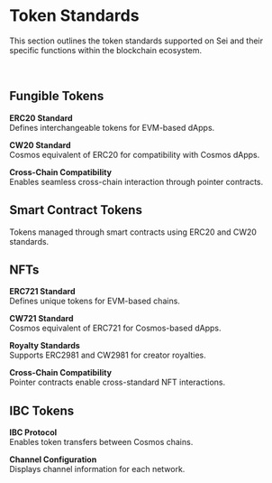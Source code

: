 
# Token Standards

This section outlines the token standards supported on Sei and their specific functions within the blockchain ecosystem.

<br />

<Box mb="md">
  <SeiTokenCard tooltip="Native SEI token conversions for EVM and Cosmos." />
</Box>

<Divider variant="dashed" color="#9E1F19" />

## Fungible Tokens

**ERC20 Standard**  
Defines interchangeable tokens for EVM-based dApps.

**CW20 Standard**  
Cosmos equivalent of ERC20 for compatibility with Cosmos dApps.

**Cross-Chain Compatibility**  
Enables seamless cross-chain interaction through pointer contracts.

<Box mt="md" mb="md">
  <TokenCard
    title="Token Factory Guide"
    steps={[
      {
        text: "Requirements:\n• seid CLI\n• Wallet with SEI tokens on devnet"
      },
      {
        text: "Step 1: Create a denom (factory-ACCOUNT-DENOM).",
        command: "seid tx tokenfactory create-denom DENOM --from=ACCOUNT --chain-id=arctic-1 --node=https://rpc.arctic-1.seinetwork.io/ --broadcast-mode=block --fees=20000usei"
      },
      {
        text: "Step 2: Set token metadata with a JSON file.",
        command: "seid tx tokenfactory set-denom-metadata METADATA_FILE --fees 20000usei -b block -y --from ADDR"
      },
      {
        text: "Step 3: Mint tokens. Replace AMOUNT as needed.",
        command: "seid tx tokenfactory mint AMOUNT --from=ACCOUNT --chain-id=arctic-1 --node=https://rpc.arctic-1.seinetwork.io/ --broadcast-mode=block --fees=20000usei"
      },
      {
        text: "Step 4: Burn tokens to reduce supply.",
        command: "seid tx tokenfactory burn AMOUNT --from=ACCOUNT --chain-id=arctic-1 --node=https://rpc.arctic-1.seinetwork.io/ --broadcast-mode=block --fees=20000usei"
      },
      {
        text: "Step 5: Create an EVM pointer contract for ERC20 compatibility.",
        command: "seid tx evm register-evm-pointer NATIVE factory-ACCOUNT-DENOM --from=ACCOUNT --fees=20000usei --evm-rpc=https://evm-rpc.arctic-1.seinetwork.io/"
      },
      {
        text: "Pointer Contract Notes:\nCheck or register an EVM pointer for cross-chain usage.",
        command: "seid q evm pointer [type] [pointee] [flags]"
      }
    ]}
  />
</Box>

## Smart Contract Tokens

Tokens managed through smart contracts using ERC20 and CW20 standards.

<Box mt="md" mb="md">
  <TokenCard
    title="Smart Contract Token Guide"
    steps={[
      {
        text: "Step 1: Deploy the WASM contract.",
        command: "seid tx wasm store (wasm-file) --from=(key) --gas=(gas) --fees=(fee)"
      },
      {
        text: "Step 2: Instantiate with parameters (supply, name, symbol).",
        command: "seid tx wasm instantiate (code_id) '{\"token_name\":\"MyToken\",\"symbol\":\"MTK\"}' --from=(key) --label=\"my_token\""
      },
      {
        text: "Step 3: Use execute messages to mint, burn, or transfer tokens."
      }
    ]}
  />
</Box>

## NFTs

**ERC721 Standard**  
Defines unique tokens for EVM-based chains.

**CW721 Standard**  
Cosmos equivalent of ERC721 for Cosmos-based dApps.

**Royalty Standards**  
Supports ERC2981 and CW2981 for creator royalties.

**Cross-Chain Compatibility**  
Pointer contracts enable cross-standard NFT interactions.

<Box mt="md" mb="md">
  <TokenCard
    title="NFT Deployment Guide"
    steps={[
      {
        text: "Step 1: Deploy the NFT contract (store the WASM).",
        command: "seid tx wasm store (nft-wasm-file) --from=(key) --gas=(gas) --fees=(fee)"
      },
      {
        text: "Step 2: Instantiate with collection details (name, symbol, royalties).",
        command: "seid tx wasm instantiate (code_id) '{\"name\":\"MyNFTCollection\",\"symbol\":\"MNFT\"}' --from=(key)"
      },
      {
        text: "Step 3: Mint NFTs using execute messages (metadata URIs, etc.)."
      }
    ]}
  />
</Box>

## IBC Tokens

**IBC Protocol**  
Enables token transfers between Cosmos chains.

**Channel Configuration**  
Displays channel information for each network.

<Box mt="md">
  <IbcTokensCard />
</Box>
